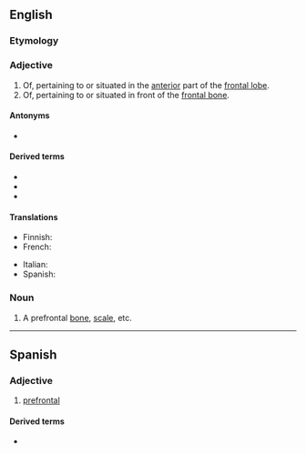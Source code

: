 {{also|préfrontal}}
==English==

===Etymology===
{{prefix|en|pre|frontal}}

===Adjective===
{{en-adj}}

# Of, pertaining to or situated in the [[anterior]] part of the [[frontal lobe]].
# Of, pertaining to or situated in front of the [[frontal bone]].

====Antonyms====
* {{l|en|postfrontal}}

====Derived terms====
* {{l|en|prefrontal cortex}}
* {{l|en|prefrontal lobotomy}}
* {{l|en|prefrontally}}

====Translations====
{{trans-top|of, pertaining to or situated in the anterior part of the frontal lobe}}
* Finnish: {{t|fi|prefrontaalinen}}
* French: {{t|fr|préfrontal}}
{{trans-mid}}
* Italian: {{t|it|prefrontale}}
* Spanish: {{t|es|prefrontal}}
{{trans-bottom}}

===Noun===
{{en-noun}}

# A prefrontal [[bone]], [[scale]], etc.

----

==Spanish==

===Adjective===
{{es-adj}}

# [[#English|prefrontal]]

====Derived terms====
* {{l|es|corteza prefrontal}}